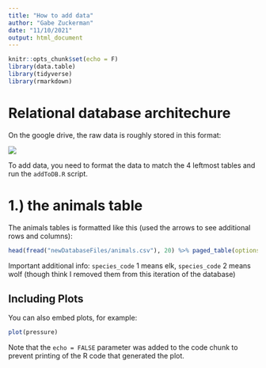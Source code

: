 ```yaml
---
title: "How to add data"
author: "Gabe Zuckerman"
date: "11/10/2021"
output: html_document
---
```


```r
knitr::opts_chunk$set(echo = F)
library(data.table)
library(tidyverse)
library(rmarkdown)

```

# Relational database architechure

On the google drive, the raw data is roughly stored in this format:

![](puma_db_graph.png)

To add data, you need to format the data to match the 4 leftmost tables and run the `addToDB.R` script.

# 1.) the animals table

The animals tables is formatted like this (used the arrows to see additional rows and columns):


```r
head(fread("newDatabaseFiles/animals.csv"), 20) %>% paged_table(options = list(cols.print = 5))
```

Important additional info: `species_code` 1 means elk, `species_code` 2 means wolf (though think I removed them from this iteration of the database)

## Including Plots

You can also embed plots, for example:

```r
plot(pressure)
```

Note that the `echo = FALSE` parameter was added to the code chunk to prevent printing of the R code that generated the plot.
